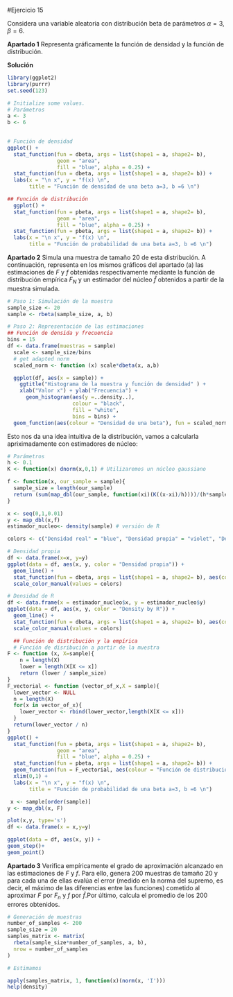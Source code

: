 #Ejercicio 15 

Considera una variable aleatoria con distribución beta de parámetros 
$\alpha = 3, \beta = 6$. 

**Apartado 1**
Representa gráficamente la función de densidad y la función de distribución.

**Solución**

```r
library(ggplot2)
library(purrr)
set.seed(123)
```

```r
# Initialize some values.
# Parámetros 
a <- 3
b <- 6
 

# Función de densidad 
ggplot() + 
  stat_function(fun = dbeta, args = list(shape1 = a, shape2= b), 
                geom = "area", 
                fill = "blue", alpha = 0.25) + 
  stat_function(fun = dbeta, args = list(shape1 = a, shape2= b)) + 
  labs(x = "\n x", y = "f(x) \n", 
       title = "Función de densidad de una beta a=3, b =6 \n") 

## Función de distribución 
  ggplot() + 
  stat_function(fun = pbeta, args = list(shape1 = a, shape2= b), 
                geom = "area", 
                fill = "blue", alpha = 0.25) + 
  stat_function(fun = pbeta, args = list(shape1 = a, shape2= b)) + 
  labs(x = "\n x", y = "f(x) \n", 
       title = "Función de probabilidad de una beta a=3, b =6 \n") 

```

**Apartado 2**
Simula una muestra de tamaño 20 de esta distribución. A continuación, representa en los mismos gráficos del apartado (a) las estimaciones de 
$F$ y $f$ obtenidas respectivamente mediante la función de distribución empírica 
$F_N$ y un estimador del núcleo $\hat f$ obtenidos a partir de la muestra simulada.

```r
# Paso 1: Simulación de la muestra
sample_size <- 20 
sample <- rbeta(sample_size, a, b)

# Paso 2: Representación de las estimaciones
## Función de densida y frecuencia 
bins = 15
df <- data.frame(muestras = sample)
  scale <- sample_size/bins
  # get adapted norm
  scaled_norm <- function (x) scale*dbeta(x, a,b)

  ggplot(df, aes(x = sample)) + 
    ggtitle("Histograma de la muestra y función de densidad" ) +
    xlab("Valor x") + ylab("Frecuencia") + 
      geom_histogram(aes(y =..density..),
                     colour = "black", 
                     fill = "white", 
                     bins = bins) +
  geom_function(aes(colour = "Densidad de una beta"), fun = scaled_norm ) 
```
Esto nos da una idea intuitiva de la distribución, vamos a calcularla apriximadamente con estimadores de núcleo: 

```r
# Parámetros 
h <- 0.1
K <- function(x) dnorm(x,0,1) # Utilizaremos un núcleo gaussiano 

f <- function(x, our_sample = sample){
  sample_size = length(our_sample)
  return (sum(map_dbl(our_sample, function(xi)(K((x-xi)/h))))/(h*sample_size))
} 

x <- seq(0,1,0.01)
y <- map_dbl(x,f)
estimador_nucleo<- density(sample) # versión de R

colors <- c("Densidad real" = "blue", "Densidad propia" = "violet", "Density by R" = "orange")

# Densidad propia 
df <- data.frame(x=x, y=y)
ggplot(data = df, aes(x, y, color = "Densidad propia")) +
  geom_line() +
  stat_function(fun = dbeta, args = list(shape1 = a, shape2= b), aes(color = "Densidad real"))+
  scale_color_manual(values = colors)

# Densidad de R
df <- data.frame(x = estimador_nucleo$x, y = estimador_nucleo$y)
ggplot(data = df, aes(x, y, color = "Density by R")) +
  geom_line() +
  stat_function(fun = dbeta, args = list(shape1 = a, shape2= b), aes(color = "Densidad real"))+
  scale_color_manual(values = colors)


```

  
```r
  ## Función de distribución y la empírica 
  # Función de disribución a partir de la muestra 
F <- function (x, X=sample){
    n = length(X)
    lower = length(X[X <= x])
    return (lower / sample_size)
}
F_vectorial <- function (vector_of_x,X = sample){
  lower_vector <- NULL
  n = length(X)
  for(x in vector_of_x){
    lower_vector <- rbind(lower_vector,length(X[X <= x]))
  }
  return(lower_vector / n)
}
ggplot() + 
  stat_function(fun = pbeta, args = list(shape1 = a, shape2= b), 
                geom = "area", 
                fill = "blue", alpha = 0.25) + 
  stat_function(fun = pbeta, args = list(shape1 = a, shape2= b)) +
  geom_function(fun = F_vectorial, aes(colour = "Función de distribución empírica")) + 
  xlim(0,1) +
  labs(x = "\n x", y = "f(x) \n", 
       title = "Función de probabilidad de una beta a=3, b =6 \n") 

```
```r
 x <- sample[order(sample)]
y <- map_dbl(x, F)

plot(x,y, type='s')
df <- data.frame(x = x,y=y)

ggplot(data = df, aes(x, y)) +
geom_step()+
geom_point()
```
**Apartado 3**
Verifica empíricamente el grado de aproximación alcanzado en las estimaciones de $F$ y $f$.
Para ello, genera 200 muestras de tamaño 20 y para cada una de ellas evalúa el error (medido en la norma del supremo, es decir, el máximo de las diferencias entre las funciones) cometido al aproximar 
$F$ por $F_n$ y $f$ por $\hat f$.Por último, calcula el promedio de los 200 errores obtenidos.


```r
# Generación de muestras
number_of_samples <- 200
sample_size = 20
samples_matrix <- matrix(
  rbeta(sample_size*number_of_samples, a, b),
  nrow = number_of_samples
)

# Estimamos

apply(samples_matrix, 1, function(x)(norm(x, 'I')))
help(density)

```